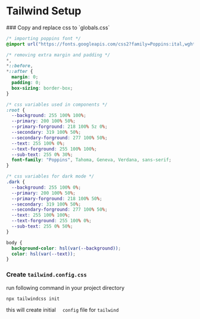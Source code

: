 # Tailwind Setup

 
<Steps>
### Copy and replace css to `globals.css`

```css showLineNumbers copy
/* importing poppins font */
@import url("https://fonts.googleapis.com/css2?family=Poppins:ital,wght@0,100;0,200;0,300;0,400;0,500;0,600;0,700;0,800;0,900;1,100;1,200;1,300;1,400;1,500;1,600;1,700;1,800;1,900&display=swap");

/* removing extra margin and padding */
*,
*::before,
*::after {
  margin: 0;
  padding: 0;
  box-sizing: border-box;
}

/* css variables used in components */
:root {
  --background: 255 100% 100%;
  --primary: 200 100% 50%;
  --primary-forground: 218 100% 5z 0%;
  --secondary: 319 100% 50%;
  --secondary-forground: 277 100% 50%;
  --text: 255 100% 0%;
  --text-forground: 255 100% 100%;
  --sub-text: 255 0% 30%;
  font-family: "Poppins", Tahoma, Geneva, Verdana, sans-serif;
}

/* css variables for dark mode */
.dark {
  --background: 255 100% 0%;
  --primary: 200 100% 50%;
  --primary-forground: 218 100% 50%;
  --secondary: 319 100% 50%;
  --secondary-forground: 277 100% 50%;
  --text: 255 100% 100%;
  --text-forground: 255 100% 0%;
  --sub-text: 255 0% 50%;
}

body {
  background-color: hsl(var(--background));
  color: hsl(var(--text));
}
```

### Create `tailwind.config.css`

run following command in your project directory

```bash copy
npx tailwindcss init
```

this will create initial `  config` file for `tailwind`

</Steps>
